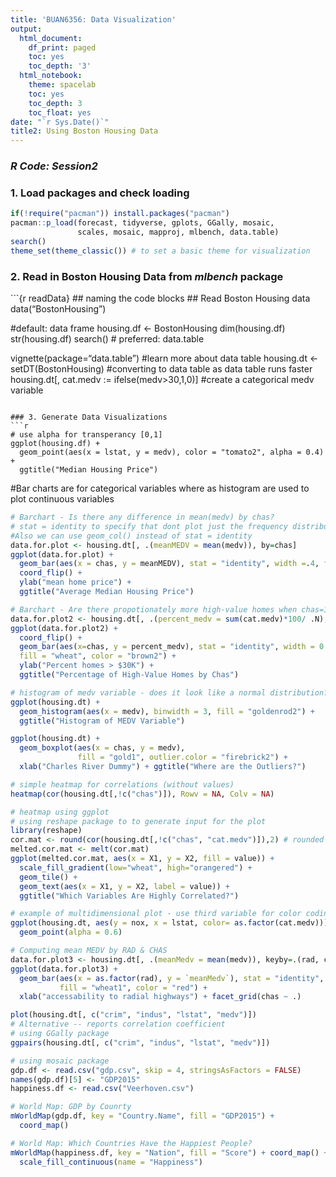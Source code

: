 ---
title: 'BUAN6356: Data Visualization'
output:
  html_document:
    df_print: paged
    toc: yes
    toc_depth: '3'
  html_notebook:
    theme: spacelab
    toc: yes
    toc_depth: 3
    toc_float: yes
date: "`r Sys.Date()`"
title2: Using Boston Housing Data
---

### *R Code: Session2*


### 1. Load packages and check loading  
```{r loadPackages, warning=FALSE, message=FALSE, results='hide' }
if(!require("pacman")) install.packages("pacman")
pacman::p_load(forecast, tidyverse, gplots, GGally, mosaic,
               scales, mosaic, mapproj, mlbench, data.table)
search()
theme_set(theme_classic()) # to set a basic theme for visualization
```


### 2. Read in Boston Housing Data from *mlbench* package  
```{r readData} ## naming the code blocks
## Read Boston Housing data
data("BostonHousing")
  
#default: data frame
housing.df <- BostonHousing
dim(housing.df)
str(housing.df)
search()
# preferred: data.table

vignette(package="data.table") #learn more about data table
housing.dt <- setDT(BostonHousing) #converting to data table as data table runs faster
housing.dt[, cat.medv := ifelse(medv>30,1,0)] #create a categorical medv variable

```

### 3. Generate Data Visualizations   
```{r 1Scatter}
# use alpha for transperancy [0,1]
ggplot(housing.df) +
  geom_point(aes(x = lstat, y = medv), color = "tomato2", alpha = 0.4) +
  ggtitle("Median Housing Price")

```
#Bar charts are for categorical variables where as histogram are used to plot continuous variables
  
```{r 2Barchart} 
# Barchart - Is there any difference in mean(medv) by chas?
# stat = identity to specify that dont plot just the frequency distribution but use the statistics (here mean MEDV) to plot the graph 
#Also we can use geom_col() instead of stat = identity
data.for.plot <- housing.dt[, .(meanMEDV = mean(medv)), by=chas]
ggplot(data.for.plot) + 
  geom_bar(aes(x = chas, y = meanMEDV), stat = "identity", width =.4, fill="seagreen") +
  coord_flip() +
  ylab("mean home price") +
  ggtitle("Average Median Housing Price")

# Barchart - Are there propotionately more high-value homes when chas=1?
data.for.plot2 <- housing.dt[, .(percent_medv = sum(cat.medv)*100/ .N), keyby=chas]
ggplot(data.for.plot2) +
  coord_flip() +
  geom_bar(aes(x=chas, y = percent_medv), stat = "identity", width = 0.4, 
  fill = "wheat", color = "brown2") +
  ylab("Percent homes > $30K") +
  ggtitle("Percentage of High-Value Homes by Chas")
```


```{r 3Histogram}
# histogram of medv variable - does it look like a normal distribution?
ggplot(housing.dt) +
  geom_histogram(aes(x = medv), binwidth = 3, fill = "goldenrod2") +
  ggtitle("Histogram of MEDV Variable")

```


```{r 4BoxPlot}
ggplot(housing.dt) +
  geom_boxplot(aes(x = chas, y = medv), 
               fill = "gold1", outlier.color = "firebrick2") + 
  xlab("Charles River Dummy") + ggtitle("Where are the Outliers?")

```
  

```{r 5Heatmaps, warning=FALSE, message=FALSE}
# simple heatmap for correlations (without values)
heatmap(cor(housing.dt[,!c("chas")]), Rowv = NA, Colv = NA)

# heatmap using ggplot
# using reshape package to to generate input for the plot 
library(reshape)
cor.mat <- round(cor(housing.dt[,!c("chas", "cat.medv")]),2) # rounded correlation matrix 
melted.cor.mat <- melt(cor.mat) 
ggplot(melted.cor.mat, aes(x = X1, y = X2, fill = value)) + 
  scale_fill_gradient(low="wheat", high="orangered") +
  geom_tile() + 
  geom_text(aes(x = X1, y = X2, label = value)) +
  ggtitle("Which Variables Are Highly Correlated?")

```

```{r 6MultiDimensional}
# example of multidimensional plot - use third variable for color coding
ggplot(housing.dt, aes(y = nox, x = lstat, color= as.factor(cat.medv))) +
  geom_point(alpha = 0.6)
```


```{r 7PanelPlots}
# Computing mean MEDV by RAD & CHAS
data.for.plot3 <- housing.dt[, .(meanMedv = mean(medv)), keyby=.(rad, chas)]
ggplot(data.for.plot3) +
  geom_bar(aes(x = as.factor(rad), y = `meanMedv`), stat = "identity", 
           fill = "wheat1", color = "red") +
  xlab("accessability to radial highways") + facet_grid(chas ~ .) 

```

 
```{r 8ScatterPlotMatrix, message=FALSE}
plot(housing.dt[, c("crim", "indus", "lstat", "medv")])
# Alternative -- reports correlation coefficient
# using GGally package
ggpairs(housing.dt[, c("crim", "indus", "lstat", "medv")])

```

```{r 9Maps, warning=FALSE, message=FALSE}
# using mosaic package
gdp.df <- read.csv("gdp.csv", skip = 4, stringsAsFactors = FALSE) 
names(gdp.df)[5] <- "GDP2015"
happiness.df <- read.csv("Veerhoven.csv")

# World Map: GDP by Counrty
mWorldMap(gdp.df, key = "Country.Name", fill = "GDP2015") + 
  coord_map()

# World Map: Which Countries Have the Happiest People?
mWorldMap(happiness.df, key = "Nation", fill = "Score") + coord_map() + 
  scale_fill_continuous(name = "Happiness")

```
